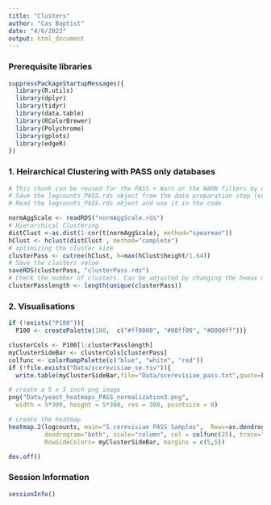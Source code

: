 ```yaml
---
title: "Clusters"
author: "Cas Baptist"
date: "4/6/2022"
output: html_document
---
```


### Prerequisite libraries

```r

suppressPackageStartupMessages({
  library(R.utils)
  library(dplyr)
  library(tidyr)
  library(data.table)
  library(RColorBrewer)
  library(Polychrome)
  library(gplots)
  library(edgeR)
})

```

### 1. Heirarchical Clustering with PASS only databases

```r

# This chunk can be reused for the PASS + Warn or the WARN filters by changing the content of the filename object. Do not forget to change the name of the variable where you will save the clusters for different inputs. 
# Save the logcounts_PASS.rds object from the data preparation step (orgDataPrep.Rmd)
# Read the logcounts_PASS.rds object and use it in the code

normAggScale <- readRDS("normAggScale.rds")
# Hierarchical Clustering
distClust <-as.dist(1-cor(t(normAggScale), method="spearman"))
hClust <- hclust(distClust , method="complete")
# optimizing the cluster size
clusterPass <- cutree(hClust, h=max(hClust$height/1.64))
# Save the clusters value 
saveRDS(clusterPass, "clusterPass.rds")
# Check the number of clusters. Can be adjusted by changing the h=max denominator
clusterPasslength <- length(unique(clusterPass))

```

### 2. Visualisations

```r

if (!exists("P100")){
  P100 <- createPalette(100,  c("#ff0000", "#00ff00", "#0000ff"))}

clusterCols <- P100[1:clusterPasslength]
myClusterSideBar <- clusterCols[clusterPass]
colfunc <- colorRampPalette(c("blue", "white", "red"))
if (!file.exists("Data/scerevisiae_se.tsv")){
  write.table(myClusterSideBar,file="Data/scerevisiae_pass.txt",quote=F,sep="\t")}

# create a 5 x 5 inch png image
png("Data/yeast_heatmaps_PASS_normalization3.png", 
  width = 5*300, height = 5*300, res = 300, pointsize = 8)

# create the heatmap
heatmap.2(logcounts, main="S.cerevisiae PASS Samples",  Rowv=as.dendrogram(hClust),
          dendrogram="both", scale="column", col = colfunc(25), trace="none",
          RowSideColors= myClusterSideBar, margins = c(5,5))

dev.off()

```


### Session Information 

```r

sessionInfo()

```
